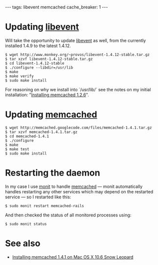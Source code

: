 ---
tags: libevent memcached
cache_breaker: 1
---
= Updating [[libevent]] =

Will take the opportunity to update [[libevent]] as well, from the currently installed 1.4.9 to the latest 1.4.12.

<pre lang="shell">$ wget http://www.monkey.org/~provos/libevent-1.4.12-stable.tar.gz
$ tar xzvf libevent-1.4.12-stable.tar.gz 
$ cd libevent-1.4.12-stable
$ ./configure --libdir=/usr/lib
$ make
$ make verify
$ sudo make install</pre>

For reasoning on why we install into `/usr/lib/` see the notes on my initial installation: "[[Installing memcached 1.2.6]]".

= Updating [[memcached]] =

<pre lang="shell">$ wget http://memcached.googlecode.com/files/memcached-1.4.1.tar.gz
$ tar xzvf memcached-1.4.1.tar.gz 
$ cd memcached-1.4.1
$ ./configure
$ make
$ make test
$ sudo make install</pre>

= Restarting the daemon =

In my case I use [[monit]] to handle [[memcached]] &mdash; monit automatically handles restarting any other services which may depend on the restarted service &mdash; so I restarted like this:

<pre lang="shell">$ sudo monit restart memcached-rails</pre>

And then checked the status of all monitored processes using:

<pre lang="shell">$ sudo monit status</pre>

= See also =

* [[Installing memcached 1.4.1 on Mac OS X 10.6 Snow Leopard]]
